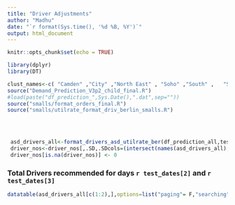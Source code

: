 ```yaml
---
title: "Driver Adjustments"
author: "Madhu"
date: "`r format(Sys.time(), '%d %B, %Y')`"
output: html_document
---  
```

```r
knitr::opts_chunk$set(echo = TRUE)
```




```r
library(dplyr)
library(DT)

clust_names<-c( "Camden" ,"City" ,"North East" , "Soho" ,"South" ,   "Southeast" ,"Victoria" , "West (new)", "West", "EBERTY-ZENTRAL","Central" )
source("Demand_Prediction_V3p2_child_final.R")
#load(paste("df_prediction_",Sys.Date(),".dat",sep=""))
source("smalls/format_orders_final.R")
source("smalls/utilrate_format_driv_berlin_smalls.R")
 

 

 asd_drivers_all<-format_drivers_asd_utilrate_ber(df_prediction_all,test_dates,df_test,clust_names)
 driver_nos<-driver_nos[,.SD,.SDcols=(intersect(names(asd_drivers_all), names(driver_nos)))]
 driver_nos[is.na(driver_nos)] <- 0


```


### Total Drivers recommended for days  `r test_dates[2]` and `r test_dates[3]` 

```r
datatable(asd_drivers_all[c(1:2),],options=list("paging"= F,"searching"=F,"autoWidth"= F))%>%formatRound(c(2:ncol(asd_drivers_all)), 2)
```



